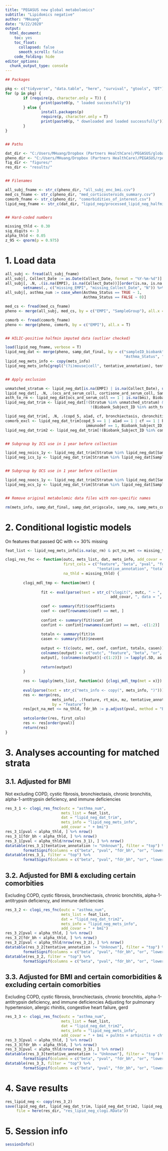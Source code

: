 ```yaml
---
title: "PEGASUS new global metabolomics"
subtitle: "Lipidomics negative"
author: "MHuang"
date: "9/22/2020"
output: 
  html_document: 
    toc: yes
    toc_float: 
      collapsed: false
      smooth_scroll: false
    code_folding: hide
editor_options: 
  chunk_output_type: console
---
```


```r

## Packages

pkg <- c("tidyverse", "data.table", "here", "survival", "gtools", "DT")
for (p in pkg) {
        if (require(p, character.only = T)) {
                print(paste0(p, " loaded successfully"))
        } else {
                install.packages(p)
                require(p, character.only = T)
                print(paste0(p, " downloaded and loaded successfully"))
        }
}


## Paths

dat_dir <- "C:/Users/MHuang/Dropbox (Partners HealthCare)/PEGASUS/global_metabolomics_082020/pegasus_global_data_qc/post_qc_data/"
pheno_dir <- "C:/Users/MHuang/Dropbox (Partners HealthCare)/PEGASUS/rpdr_data/rpdr_data_wrangling_analyses/data/"
fig_dir <- "figures/"
res_dir <- "results/"


## Filenames

all_subj_fname <- str_c(pheno_dir, "all_subj_enc_bmi.csv")
med_cs_fname <- str_c(pheno_dir, "med_corticosteroids_summary.csv")
comorb_fname <- str_c(pheno_dir, "comorbidities_of_interest.csv")
lipid_neg_fname <- str_c(dat_dir, "lipid_neg/processed_lipid_neg_halfmin.RData")


## Hard-coded numbers

missing_thld <- 0.30
sig_digits <- 3
alpha_thld <- 0.05
z_95 <- qnorm(p = 0.975)

```

# 1. Load data

```r

all_subj <- fread(all_subj_fname)
all_subj[, Collect_Date := as.Date(Collect_Date, format = "%Y-%m-%d")]
all_subj[, .N, .(is.na(EMPI), is.na(Collect_Date))][order(is.na, is.na.1)] %>% 
        setnames(., c("missing_EMPI", "missing_Collect_Date", "N")) %>% print()
all_subj[, asthma_num := case_when(Asthma_Status == TRUE ~ 1, 
                                   Asthma_Status == FALSE ~ 0)]

med_cs <- fread(med_cs_fname)
pheno <- merge(all_subj, med_cs, by = c("EMPI", "SampleGroup"), all.x = T)

comorb <- fread(comorb_fname)
pheno <- merge(pheno, comorb, by = c("EMPI"), all.x = T)


## HILIC-positive halfmin imputed data (outlier checked)

load(lipid_neg_fname, verbose = T)
lipid_neg_dat <- merge(pheno, samp_dat_final, by = c("sampleID_biobank", "SampleGroup", "Match_ID", 
                                                     "Asthma_Status", "Age", "Gender", "Race", "BMI", "Nonsmoker"))
lipid_neg_mets_info <- copy(mets_info)
lipid_neg_mets_info[grepl("(?i)mouse|cell", tentative_annotation), tentative_annotation := "Unknown"]


## Apply exclusion

unmatched_stratum <- lipid_neg_dat[is.na(EMPI) | is.na(Collect_Date), unique(Stratum)]
lipid_neg_dat[, .N, .(ocs_ard_serum_coll, cortisone_ard_serum_coll, SampleGroup, asthma_num, Asthma_Status)]
asth_to_rm <- lipid_neg_dat[ocs_ard_serum_coll == 1 | is.na(bmi), Biobank_Subject_ID]; length(asth_to_rm)
lipid_neg_dat_trim <- lipid_neg_dat[!(Stratum %in% unmatched_stratum) & 
                                      !(Biobank_Subject_ID %in% asth_to_rm) & !(Match_ID %in% asth_to_rm), ]

lipid_neg_dat_trim[, .N, .(copd_5, a1ad, cf, bronchiectasis, cbronchitis, immunodef, asthma_num)][order(asthma_num)]
comorb_excl <- lipid_neg_dat_trim[copd_5 == 1 | a1ad == 1 | cf == 1 | bronchiectasis == 1 | cbronchitis == 1 | 
                                    immunodef == 1, Biobank_Subject_ID]; length(comorb_excl)
lipid_neg_dat_trim2 <- lipid_neg_dat_trim[!(Biobank_Subject_ID %in% comorb_excl) & !(Match_ID %in% comorb_excl), ]


## Subgroup by ICS use in 1 year before collection

lipid_neg_noics_1y <- lipid_neg_dat_trim[Stratum %in% lipid_neg_dat[SampleGroup == "Asthmatic" & ics_trim_totnum_1y == 0, Stratum], ]
lipid_neg_ics_1y <- lipid_neg_dat_trim[Stratum %in% lipid_neg_dat[SampleGroup == "Asthmatic" & ics_trim_totnum_1y >= 1, Stratum], ]


## Subgroup by OCS use in 1 year before collection

lipid_neg_noocs_1y <- lipid_neg_dat_trim[Stratum %in% lipid_neg_dat[SampleGroup == "Asthmatic" & ocs_trim_totnum_1y == 0, Stratum], ]
lipid_neg_ocs_1y <- lipid_neg_dat_trim[Stratum %in% lipid_neg_dat[SampleGroup == "Asthmatic" & ocs_trim_totnum_1y >= 1, Stratum], ]


## Remove original metabolomic data files with non-specific names

rm(mets_info, samp_dat_final, samp_dat_origscale, samp_na, samp_mets_cols)

```

# 2. Conditional logistic models

On features that passed QC with <= 30% missing

```r

feat_list <- lipid_neg_mets_info[is.na(qc_rm) & pct_na_met <= missing_thld, feature]; length(feat_list)

clogi_res_fnc <- function(outc, mets_list, dat, mets_info, add_covar = "", 
                          first_cols = c("feature", "beta", "pval", "fdr_bh", "or", "lower95", "upper95", 
                                         "tentative_annotation", "totaln", "casen", "rt_min", "mz", "cv", "pct_na_met"), 
                          na_thld = missing_thld) {
        
        clogi_mdl_tmp <- function(met) {
                
                fit <- eval(parse(text = str_c("clogit(", outc, " ~ ", met, " + strata(Stratum)", 
                                               add_covar, ", data = ", dat, ")")))
                
                coef <- summary(fit)$coefficients
                coef <- coef[rownames(coef) == met, ]
                
                confint <- summary(fit)$conf.int
                confint <- confint[rownames(confint) == met, -c(1:2)]
                
                totaln <- summary(fit)$n
                casen <- summary(fit)$nevent
                
                output <- t(c(outc, met, coef, confint, totaln, casen)) %>% as.data.table()
                colnames(output) <- c("outc", "feature", "beta", "or", "se", "zval", "pval", "lower95", "upper95", "totaln", "casen")
                output[, (colnames(output)[-c(1:2)]) := lapply(.SD, as.numeric), .SDcols = colnames(output)[-c(1:2)]]
                
                return(output)
        }
        
        res <- lapply(mets_list, function(x) {clogi_mdl_tmp(met = x)}) %>% rbindlist()
        
        eval(parse(text = str_c("mets_info <- copy(", mets_info, ")")))
        res <- merge(res, 
                     mets_info[, .(feature, rt_min, mz, tentative_annotation, cv, pct_na_met, skewness_post)], 
                     by = "feature")
        res[pct_na_met <= na_thld, fdr_bh := p.adjust(pval, method = "BH")] 
        
        setcolorder(res, first_cols)
        res <- res[order(pval)]
        return(res)
}

```

# 3. Analyses accounting for matched strata
## 3.1. Adjusted for BMI

Not excluding COPD, cystic fibrosis, bronchiectasis, chronic bronchitis, alpha-1-antitrypsin deficiency, and immune deficiencies

```r

res_3_1 <- clogi_res_fnc(outc = "asthma_num", 
                         mets_list = feat_list, 
                         dat = "lipid_neg_dat_trim", 
                         mets_info = "lipid_neg_mets_info", 
                         add_covar = " + bmi")
res_3_1[pval < alpha_thld, ] %>% nrow() 
res_3_1[fdr_bh < alpha_thld, ] %>% nrow() 
res_3_1[pval < alpha_thld/nrow(res_3_1), ] %>% nrow() 
datatable(res_3_1[tentative_annotation != "Unknown"], filter = "top") %>% 
        formatSignif(columns = c("beta", "pval", "fdr_bh", "or", "lower95", "upper95", "pct_na_met", "cv"), digits = 3)
datatable(res_3_1, filter = "top") %>% 
        formatSignif(columns = c("beta", "pval", "fdr_bh", "or", "lower95", "upper95", "pct_na_met", "cv"), digits = 3)

```

## 3.2. Adjusted for BMI & excluding certain comorbities

Excluding COPD, cystic fibrosis, bronchiectasis, chronic bronchitis, alpha-1-antitrypsin deficiency, and immune deficiencies

```r

res_3_2 <- clogi_res_fnc(outc = "asthma_num", 
                         mets_list = feat_list, 
                         dat = "lipid_neg_dat_trim2", 
                         mets_info = "lipid_neg_mets_info", 
                         add_covar = " + bmi")
res_3_2[pval < alpha_thld, ] %>% nrow() 
res_3_2[fdr_bh < alpha_thld, ] %>% nrow() 
res_3_2[pval < alpha_thld/nrow(res_3_2), ] %>% nrow() 
datatable(res_3_2[tentative_annotation != "Unknown"], filter = "top") %>% 
        formatSignif(columns = c("beta", "pval", "fdr_bh", "or", "lower95", "upper95", "pct_na_met", "cv"), digits = 3)
datatable(res_3_2, filter = "top") %>% 
        formatSignif(columns = c("beta", "pval", "fdr_bh", "or", "lower95", "upper95", "pct_na_met", "cv"), digits = 3)

```

## 3.3. Adjusted for BMI and certain comorbidities & excluding certain comorbities

Excluding COPD, cystic fibrosis, bronchiectasis, chronic bronchitis, alpha-1-antitrypsin deficiency, and immune deficiencies
Adjusting for pulmonary hypertension, allergic rhinitis, congestive heart failure, gerd

```r

res_3_3 <- clogi_res_fnc(outc = "asthma_num", 
                         mets_list = feat_list, 
                         dat = "lipid_neg_dat_trim2", 
                         mets_info = "lipid_neg_mets_info", 
                         add_covar = " + bmi + pulhtn + arhinitis + chf + gerd")
res_3_3[pval < alpha_thld, ] %>% nrow() 
res_3_3[fdr_bh < alpha_thld, ] %>% nrow() 
res_3_3[pval < alpha_thld/nrow(res_3_3), ] %>% nrow() 
datatable(res_3_3[tentative_annotation != "Unknown"], filter = "top") %>% 
        formatSignif(columns = c("beta", "pval", "fdr_bh", "or", "lower95", "upper95", "pct_na_met", "cv"), digits = 3)
datatable(res_3_3, filter = "top") %>% 
        formatSignif(columns = c("beta", "pval", "fdr_bh", "or", "lower95", "upper95", "pct_na_met", "cv"), digits = 3)

```

# 4. Save results

```r

res_lipid_neg <- copy(res_3_2)
save(lipid_neg_dat, lipid_neg_dat_trim, lipid_neg_dat_trim2, lipid_neg_mets_info, res_lipid_neg, 
     file = here(res_dir, "res_lipid_neg_clogi.RData"))

```

# 5. Session info

```r

sessionInfo()

```
